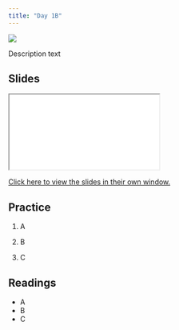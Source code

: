 ```yaml
---
title: "Day 1B"
---
```


![](../img/spreadsheets_2780E3.svg){.hero}


Description text

## Slides

<iframe class="slide-deck" src="./Slides/1B_Slides.html" title="Day 1B Slideshow">
</iframe>

[Click here to view the slides in their own window.](./Slides/01B_Slides.html)

## Practice

1.    A

2.    B

3.    C

## Readings

  -   A
  -   B
  -   C
  